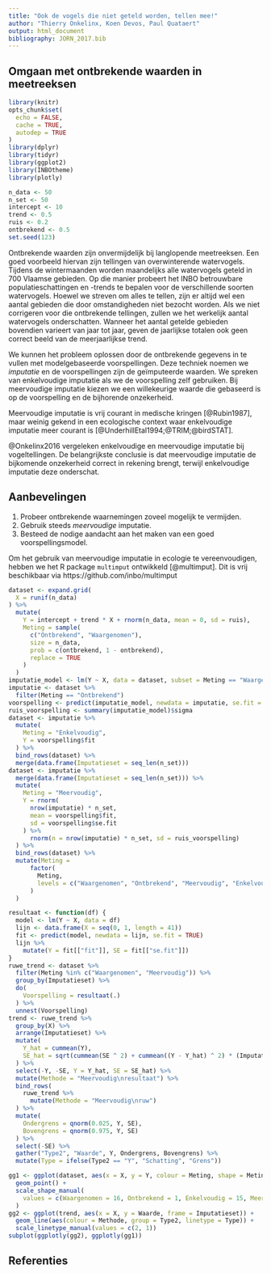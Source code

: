 ```yaml
---
title: "Ook de vogels die niet geteld worden, tellen mee!"
author: "Thierry Onkelinx, Koen Devos, Paul Quataert"
output: html_document
bibliography: JORN_2017.bib
---
```


## Omgaan met ontbrekende waarden in meetreeksen

```r
library(knitr)
opts_chunk$set(
  echo = FALSE,
  cache = TRUE,
  autodep = TRUE
)
library(dplyr)
library(tidyr)
library(ggplot2)
library(INBOtheme)
library(plotly)
```

```r
n_data <- 50
n_set <- 50
intercept <- 10
trend <- 0.5
ruis <- 0.2
ontbrekend <- 0.5
set.seed(123)
```

Ontbrekende waarden zijn onvermijdelijk bij langlopende meetreeksen. Een goed voorbeeld hiervan zijn tellingen van overwinterende watervogels. Tijdens de wintermaanden worden maandelijks alle watervogels geteld in 700 Vlaamse gebieden. Op die manier probeert het INBO betrouwbare populatieschattingen en -trends te bepalen voor de verschillende soorten watervogels. Hoewel we streven om alles te tellen, zijn er altijd wel een aantal gebieden die door omstandigheden niet bezocht worden. Als we niet corrigeren voor die ontbrekende tellingen, zullen we  het werkelijk aantal watervogels onderschatten. Wanneer het aantal getelde gebieden bovendien varieert van jaar tot jaar, geven de jaarlijkse totalen ook geen correct beeld van de meerjaarlijkse trend.

We kunnen het probleem oplossen door de ontbrekende gegevens in te vullen met modelgebaseerde voorspellingen. Deze techniek noemen we _imputatie_ en de voorspellingen zijn de geïmputeerde waarden. We spreken van enkelvoudige imputatie als we de voorspelling zelf gebruiken. Bij meervoudige imputatie kiezen we een willekeurige waarde die gebaseerd is op de voorspelling en de bijhorende onzekerheid.

Meervoudige imputatie is vrij courant in medische kringen [@Rubin1987], maar weinig gekend in een ecologische context waar enkelvoudige imputatie meer courant is [@UnderhillEtal1994;@TRIM;@birdSTAT]. 

@Onkelinx2016 vergeleken enkelvoudige en meervoudige imputatie bij vogeltellingen. De belangrijkste conclusie is dat meervoudige imputatie de bijkomende onzekerheid correct in rekening brengt, terwijl enkelvoudige imputatie deze onderschat.


## Aanbevelingen

1. Probeer ontbrekende waarnemingen zoveel mogelijk te vermijden.
1. Gebruik steeds _meervoudige_ imputatie.
1. Besteed de nodige aandacht aan het maken van een goed voorspellingsmodel.

Om het gebruik van meervoudige imputatie in ecologie te vereenvoudigen, hebben we het R package `multimput` ontwikkeld [@multimput]. Dit is vrij beschikbaar via https://github.com/inbo/multimput

```r
dataset <- expand.grid(
  X = runif(n_data)
) %>%
  mutate(
    Y = intercept + trend * X + rnorm(n_data, mean = 0, sd = ruis),
    Meting = sample(
      c("Ontbrekend", "Waargenomen"), 
      size = n_data, 
      prob = c(ontbrekend, 1 - ontbrekend), 
      replace = TRUE
    )
  )
imputatie_model <- lm(Y ~ X, data = dataset, subset = Meting == "Waargenomen")
imputatie <- dataset %>%
  filter(Meting == "Ontbrekend")
voorspelling <- predict(imputatie_model, newdata = imputatie, se.fit = TRUE)
ruis_voorspelling <- summary(imputatie_model)$sigma
dataset <- imputatie %>%
  mutate(
    Meting = "Enkelvoudig",
    Y = voorspelling$fit
  ) %>%
  bind_rows(dataset) %>%
  merge(data.frame(Imputatieset = seq_len(n_set)))
dataset <- imputatie %>%
  merge(data.frame(Imputatieset = seq_len(n_set))) %>%
  mutate(
    Meting = "Meervoudig",
    Y = rnorm(
      nrow(imputatie) * n_set,
      mean = voorspelling$fit,
      sd = voorspelling$se.fit
    ) %>%
      rnorm(n = nrow(imputatie) * n_set, sd = ruis_voorspelling)
  ) %>%
  bind_rows(dataset) %>%
  mutate(Meting = 
      factor(
        Meting, 
        levels = c("Waargenomen", "Ontbrekend", "Meervoudig", "Enkelvoudig")
      )
  )
```

```r
resultaat <- function(df) {
  model <- lm(Y ~ X, data = df)
  lijn <- data.frame(X = seq(0, 1, length = 41))
  fit <- predict(model, newdata = lijn, se.fit = TRUE)
  lijn %>%
    mutate(Y = fit[["fit"]], SE = fit[["se.fit"]])
}
ruwe_trend <- dataset %>%
  filter(Meting %in% c("Waargenomen", "Meervoudig")) %>%
  group_by(Imputatieset) %>%
  do(
    Voorspelling = resultaat(.)
  ) %>%
  unnest(Voorspelling)
trend <- ruwe_trend %>%
  group_by(X) %>%
  arrange(Imputatieset) %>%
  mutate(
    Y_hat = cummean(Y),
    SE_hat = sqrt(cummean(SE ^ 2) + cummean((Y - Y_hat) ^ 2) * (Imputatieset + 1) / (Imputatieset - 1))
  ) %>%
  select(-Y, -SE, Y = Y_hat, SE = SE_hat) %>%
  mutate(Methode = "Meervoudig\nresultaat") %>%
  bind_rows(
    ruwe_trend %>%
      mutate(Methode = "Meervoudig\nruw")
  ) %>%
  mutate(
    Ondergrens = qnorm(0.025, Y, SE),
    Bovengrens = qnorm(0.975, Y, SE)
  ) %>%
  select(-SE) %>%
  gather("Type2", "Waarde", Y, Ondergrens, Bovengrens) %>%
  mutate(Type = ifelse(Type2 == "Y", "Schatting", "Grens"))
```


```r
gg1 <- ggplot(dataset, aes(x = X, y = Y, colour = Meting, shape = Meting, frame = Imputatieset)) +
  geom_point() +
  scale_shape_manual(
    values = c(Waargenomen = 16, Ontbrekend = 1, Enkelvoudig = 15, Meervoudig = 17)
  )
gg2 <- ggplot(trend, aes(x = X, y = Waarde, frame = Imputatieset)) +
  geom_line(aes(colour = Methode, group = Type2, linetype = Type)) +
  scale_linetype_manual(values = c(2, 1))
subplot(ggplotly(gg2), ggplotly(gg1))
```

## Referenties
